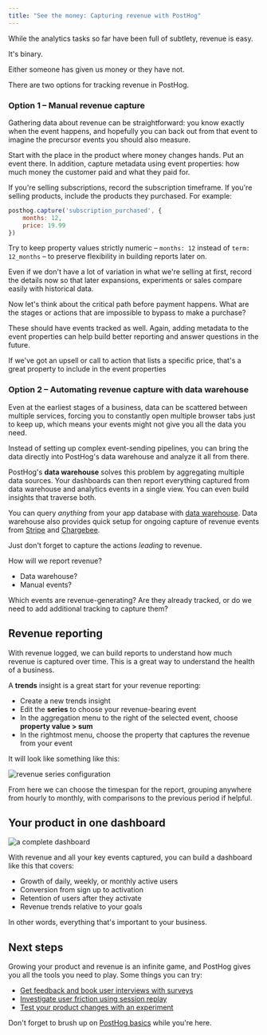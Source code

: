 ```yaml
---
title: "See the money: Capturing revenue with PostHog"
---
```



<AnalyticsPlannerTip />

While the analytics tasks so far have been full of subtlety, revenue is easy.

It's binary.

Either someone has given us money or they have not.

There are two options for tracking revenue in PostHog.

### Option 1 – Manual revenue capture

Gathering data about revenue can be straightforward: you know exactly when the event happens, and hopefully you can back out from that event to imagine the precursor events you should also measure.

Start with the place in the product where money changes hands. Put an event there. In addition, capture metadata using event properties: how much money the customer paid and what they paid for. 

If you're selling subscriptions, record the subscription timeframe. If you're selling products, include the products they purchased. For example:

```javascript
posthog.capture('subscription_purchased', {
	months: 12,
	price: 19.99
})
```

Try to keep property values strictly numeric – `months: 12` instead of `term: 12_months` – to preserve flexibility in building reports later on.

Even if we don't have a lot of variation in what we're selling at first, record the details now so that later expansions, experiments or sales compare easily with historical data.

Now let's think about the critical path before payment happens. What are the stages or actions that are impossible to bypass to make a purchase?

These should have events tracked as well. Again, adding metadata to the event properties can help build better reporting and answer questions in the future.

If we've got an upsell or call to action that lists a specific price, that's a great property to include in the event properties

### Option 2 – Automating revenue capture with data warehouse

Even at the earliest stages of a business, data can be scattered between multiple services, forcing you to constantly open multiple browser tabs just to keep up, which means your events might not give you all the data you need. 

Instead of setting up complex event-sending pipelines, you can bring the data directly into PostHog's data warehouse and analyze it all from there.

PostHog's **data warehouse** solves this problem by aggregating multiple data sources. Your dashboards can then report everything captured from data warehouse and analytics events in a single view. You can even build insights that traverse both.

You can query *anything* from your app database with [data warehouse](https://posthog.com/docs/data-warehouse/query). Data warehouse also provides quick setup for ongoing capture of revenue events from [Stripe](https://posthog.com/docs/cdp/sources/stripe) and [Chargebee](https://posthog.com/docs/cdp/sources/chargebee). 

Just don't forget to capture the actions *leading* to revenue.

<Admonition icon="IconPencil" title="Planning revenue reporting">

How will we report revenue?

- Data warehouse?
- Manual events?

Which events are revenue-generating? Are they already tracked, or do we need to add additional tracking to capture them?

</Admonition>

## Revenue reporting

With revenue logged, we can build reports to understand how much revenue is captured over time. This is a great way to understand the health of a business.

A **trends** insight is a great start for your revenue reporting:

- Create a new trends insight  
- Edit the **series** to choose your revenue-bearing event  
- In the aggregation menu to the right of the selected event, choose **property value > sum**  
- In the rightmost menu, choose the property that captures the revenue from your event

It will look like something like this:

![revenue series configuration](https://res.cloudinary.com/dmukukwp6/image/upload/revenue_series_configuration_cfe291c330.png)


From here we can choose the timespan for the report, grouping anywhere from hourly to monthly, with comparisons to the previous period if helpful.

## Your product in one dashboard

![a complete dashboard](https://res.cloudinary.com/dmukukwp6/image/upload/hogflix_c681b6891d.png)

With revenue and all your key events captured, you can build a dashboard like this that covers:

- Growth of daily, weekly, or monthly active users
- Conversion from sign up to activation
- Retention of users after they activate
- Revenue trends relative to your goals

In other words, everything that's important to your business.

## Next steps

Growing your product and revenue is an infinite game, and PostHog gives you all the tools you need to play. Some things you can try:

- [Get feedback and book user interviews with surveys](/tutorials/feedback-interviews-site-apps)
- [Investigate user friction using session replay](/tutorials/filter-session-recordings)
- [Test your product changes with an experiment](/docs/experiments)

Don't forget to brush up on [PostHog basics](/docs/new-to-posthog/understand-posthog) while you're here.